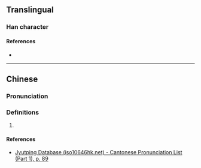 {{character info}}
==Translingual==

===Han character===
{{Han char|rn=32|rad=土|as=12|sn=15|four=|canj=GTLC,GTMC|ids=⿰土黃}}

====References====
* {{Han ref|kx=0239.220|dkj=05490|dj=0479.050|hdz=10486.040|uh=58B4|ud=22708}}

----

==Chinese==
{{zh-forms|s=}}

===Pronunciation===
{{zh-pron
|m=huáng
|c=wong4
|cat=
}}

===Definitions===
{{zh-hanzi}}

# {{rfdef|zh|sort=土12}}

====References====
* [http://www.iso10646hk.net/jp/document/download.jsp Jyutping Database (iso10646hk.net) - Cantonese Pronunciation List (Part 1), p. 89]